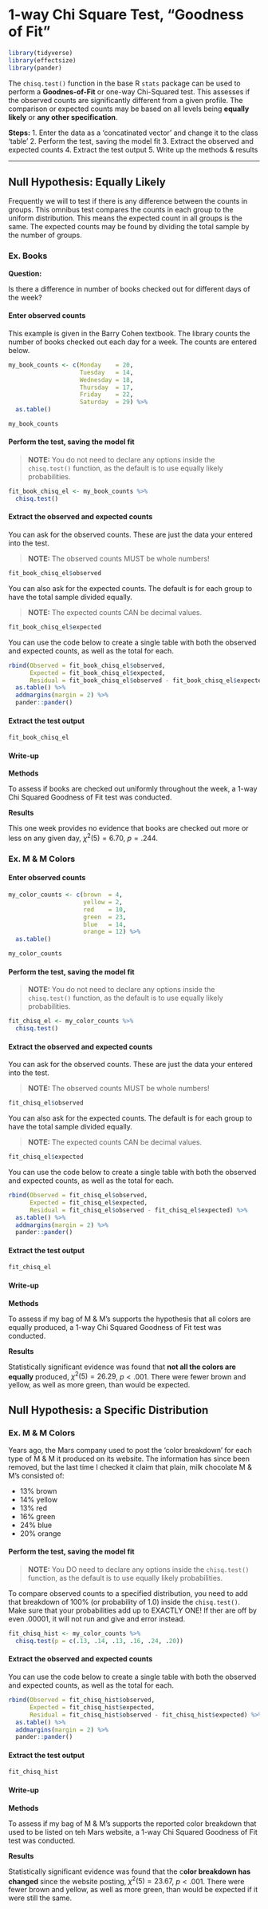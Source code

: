 # 1-way Chi Square Test, "Goodness of Fit"


```{r}
library(tidyverse)
library(effectsize)
library(pander)
```

The `chisq.test()` function in the base R `stats` package can be used to perform a **Goodnes-of-Fit** or one-way Chi-Squared test.  This assesses if the observed counts are significantly different from a given profile. The comparison or expected counts may be based on all levels being **equally likely** or **any other specification**.


**Steps:**
1. Enter the data as a 'concatinated vector' and change it to the class 'table'
2. Perform the test, saving the model fit
3. Extract the observed and expected counts
4. Extract the test output
5. Write up the methods & results

-------

## Null Hypothesis: Equally Likely

Frequently we will to test if there is any difference between the counts in groups.  This omnibus test compares the counts in each group to the uniform distribution.  This means the expected count in all groups is the same.  The expected counts may be found by dividing the total sample by the number of groups.


### Ex. Books

**Question:**

Is there a difference in number of books checked out for different days of the week?

#### Enter observed counts

This example is given in the Barry Cohen textbook.  The library counts the number of books checked out each day for a week.  The counts are entered below.

```{r}
my_book_counts <- c(Monday    = 20,
                    Tuesday   = 14,
                    Wednesday = 18,
                    Thursday  = 17,
                    Friday    = 22,
                    Saturday  = 29) %>% 
  as.table()

my_book_counts
```


#### Perform the test, saving the model fit

> **NOTE:** You do not need to declare any options inside the `chisq.test()` function, as the default is to use equally likely probabilities.

```{r}
fit_book_chisq_el <- my_book_counts %>% 
  chisq.test()
```


#### Extract the observed and expected counts

You can ask for the observed counts.  These are just the data your entered into the test.

> **NOTE:** The observed counts MUST be whole numbers!

```{r}
fit_book_chisq_el$observed
```

You can also ask for the expected counts.  The default is for each group to have the total sample divided equally.

> **NOTE:** The expected counts CAN be decimal values.

```{r}
fit_book_chisq_el$expected
```

You can use the code below to create a single table with both the observed and expected counts, as well as the total for each.

```{r}
rbind(Observed = fit_book_chisq_el$observed,
      Expected = fit_book_chisq_el$expected,
      Residual = fit_book_chisq_el$observed - fit_book_chisq_el$expected) %>% 
  as.table() %>% 
  addmargins(margin = 2) %>% 
  pander::pander()
```


#### Extract the test output

```{r}
fit_book_chisq_el
```

#### Write-up

**Methods**

To assess if books are checked out uniformly throughout the week, a 1-way Chi Squared Goodness of Fit test was conducted.  

**Results**

This one week provides no evidence that books are checked out more or less on any given day, $\chi^2 (5) = 6.70$, $p = .244$.  



### Ex. M & M Colors

#### Enter observed counts

```{r}
my_color_counts <- c(brown  = 4,
                     yellow = 2,
                     red    = 10,
                     green  = 23,
                     blue   = 14,
                     orange = 12) %>% 
  as.table()

my_color_counts
```

#### Perform the test, saving the model fit

> **NOTE:** You do not need to declare any options inside the `chisq.test()` function, as the default is to use equally likely probabilities.

```{r}
fit_chisq_el <- my_color_counts %>% 
  chisq.test()
```


#### Extract the observed and expected counts

You can ask for the observed counts.  These are just the data your entered into the test.

> **NOTE:** The observed counts MUST be whole numbers!

```{r}
fit_chisq_el$observed
```

You can also ask for the expected counts.  The default is for each group to have the total sample divided equally.

> **NOTE:** The expected counts CAN be decimal values.

```{r}
fit_chisq_el$expected
```

You can use the code below to create a single table with both the observed and expected counts, as well as the total for each.

```{r}
rbind(Observed = fit_chisq_el$observed,
      Expected = fit_chisq_el$expected,
      Residual = fit_chisq_el$observed - fit_chisq_el$expected) %>% 
  as.table() %>% 
  addmargins(margin = 2) %>% 
  pander::pander()
```


#### Extract the test output

```{r}
fit_chisq_el
```

#### Write-up

**Methods**

To assess if my bag of M & M's supports the hypothesis that all colors are equally produced, a 1-way Chi Squared Goodness of Fit test was conducted.  

**Results**

Statistically significant evidence was found that **not all the colors are equally** produced, $\chi^2 (5) = 26.29$, $p < .001$.  There were fewer brown and yellow, as well as more green, than would be expected.


## Null Hypothesis: a Specific Distribution



### Ex. M & M Colors

Years ago, the Mars company used to post the 'color breakdown' for each type of M & M it produced on its website.  The information has since been removed, but the last time I checked it claim that plain, milk chocolate M & M's consisted of:

* 13% brown
* 14% yellow
* 13% red
* 16% green
* 24% blue
* 20% orange

#### Perform the test, saving the model fit

> **NOTE:** You DO need to declare any options inside the `chisq.test()` function, as the default is to use equally likely probabilities.

To compare observed counts to a specified distribution, you need to add that breakdown of 100% (or probability of 1.0) inside the `chisq.test()`.  Make sure that your probabilities add up to EXACTLY ONE!  If ther are off by even .00001, it will not run and give and error instead.

```{r}
fit_chisq_hist <- my_color_counts %>% 
  chisq.test(p = c(.13, .14, .13, .16, .24, .20))
```


#### Extract the observed and expected counts

You can use the code below to create a single table with both the observed and expected counts, as well as the total for each.

```{r}
rbind(Observed = fit_chisq_hist$observed,
      Expected = fit_chisq_hist$expected,
      Residual = fit_chisq_hist$observed - fit_chisq_hist$expected) %>% 
  as.table() %>% 
  addmargins(margin = 2) %>% 
  pander::pander()
```


#### Extract the test output

```{r}
fit_chisq_hist
```

#### Write-up

**Methods**

To assess if my bag of M & M's supports the reported color breakdown that used to be listed on teh Mars website, a 1-way Chi Squared Goodness of Fit test was conducted.  

**Results**

Statistically significant evidence was found that the c**olor breakdown has changed** since the website posting, $\chi^2 (5) = 23.67$, $p < .001$.  There were fewer brown and yellow, as well as more green, than would be expected if it were still the same.


